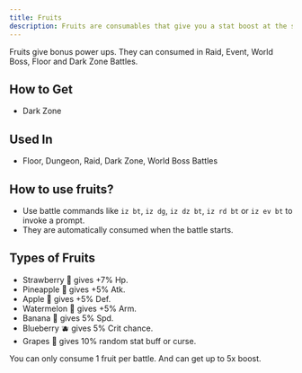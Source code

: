 ```yaml
---
title: Fruits
description: Fruits are consumables that give you a stat boost at the start of the battle.
---
```

Fruits give bonus power ups. They can consumed in Raid, Event, World Boss, Floor and Dark Zone Battles.

## How to Get
- Dark Zone

## Used In
- Floor, Dungeon, Raid, Dark Zone, World Boss Battles

## How to use fruits?
- Use battle commands like `iz bt`, `iz dg`, `iz dz bt`, `iz rd bt` or `iz ev bt` to invoke a prompt.
- They are automatically consumed when the battle starts.

## Types of Fruits
- Strawberry 🍓 gives +7% Hp.
- Pineapple 🍍 gives +5% Atk.
- Apple 🍎 gives +5% Def.
- Watermelon 🍉 gives +5% Arm.
- Banana 🍌 gives 5% Spd.
- Blueberry 🫐 gives 5% Crit chance.
- Grapes 🍇 gives 10% random stat buff or curse.

<Note>You can only consume 1 fruit per battle. And can get up to 5x boost.</Note>
